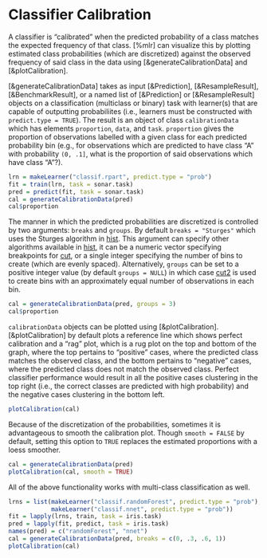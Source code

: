 # Classifier Calibration

A classifier is "calibrated" when the predicted probability of a class matches the expected frequency of that class. [%mlr] can visualize this by plotting estimated class probabilities (which are discretized) against the observed frequency of said class in the data using [&generateCalibrationData] and [&plotCalibration].

[&generateCalibrationData] takes as input [&Prediction], [&ResampleResult], [&BenchmarkResult], or a named list of [&Prediction] or [&ResampleResult] objects on a classification (multiclass or binary) task with learner(s) that are capable of outputting probabiliites (i.e., learners must be constructed with `predict.type = TRUE`). The result is an object of class `calibrationData` which has elements `proportion`, `data`, and `task`. `proportion` gives the proportion of observations labelled with a given class for each predicted probability bin (e.g., for observations which are predicted to have class "A" with probability `(0, .1]`, what is the proportion of said observations which have class "A"?).


```r
lrn = makeLearner("classif.rpart", predict.type = "prob")
fit = train(lrn, task = sonar.task)
pred = predict(fit, task = sonar.task)
cal = generateCalibrationData(pred)
cal$proportion
```

The manner in which the predicted probabilities are discretized is controlled by two arguments: `breaks` and `groups`. By default `breaks = "Sturges"` which uses the Sturges algorithm in [hist](&graphics::hist). This argument can specify other algorithms available in [hist](&graphics::hist), it can be a numeric vector specifying breakpoints for [cut](&base::cut), or a single integer specifying the number of bins to create (which are evenly spaced). Alternatively, `groups` can be set to a positive integer value (by default `groups = NULL`) in which case [cut2](&Hmisc::cut2) is used to create bins with an approximately equal number of observations in each bin.

```r
cal = generateCalibrationData(pred, groups = 3)
cal$proportion
```

`calibrationData` objects can be plotted using [&plotCalibration]. [&plotCalibration] by default plots a reference line which shows perfect calibration and a "rag" plot, which is a rug plot on the top and bottom of the graph, where the top pertains to "positive" cases, where the predicted class matches the observed class, and the bottom pertains to "negative" cases, where the predicted class does not match the observed class. Perfect classifier performance would result in all the positive cases clustering in the top right (i.e., the correct classes are predicted with high probability) and the negative cases clustering in the bottom left.

```r
plotCalibration(cal)
```

Because of the discretization of the probabilities, sometimes it is advantageous to smooth the calibration plot. Though `smooth = FALSE` by default, setting this option to `TRUE` replaces the estimated proportions with a loess smoother.

```r
cal = generateCalibrationData(pred)
plotCalibration(cal, smooth = TRUE)
```

All of the above functionality works with multi-class classification as well.

```r
lrns = list(makeLearner("classif.randomForest", predict.type = "prob"),
            makeLearner("classif.nnet", predict.type = "prob"))
fit = lapply(lrns, train, task = iris.task)
pred = lapply(fit, predict, task = iris.task)
names(pred) = c("randomForest", "nnet")
cal = generateCalibrationData(pred, breaks = c(0, .3, .6, 1))
plotCalibration(cal)
```
